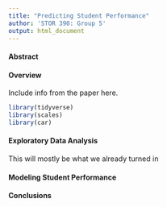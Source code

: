 ```yaml
---
title: "Predicting Student Performance"
author: 'STOR 390: Group 5'
output: html_document
---
```


#### Abstract


#### Overview
Include info from the paper here.

```r

library(tidyverse)
library(scales)
library(car)

```

#### Exploratory Data Analysis
This will mostly be what we already turned in


#### Modeling Student Performance


#### Conclusions

